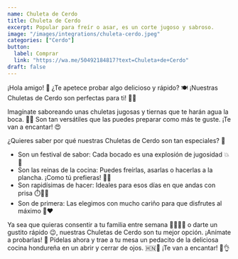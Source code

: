 ```yaml
---
name: Chuleta de Cerdo
title: Chuleta de Cerdo
excerpt: Popular para freír o asar, es un corte jugoso y sabroso.
image: "/images/integrations/chuleta-cerdo.jpeg"
categories: ["Cerdo"]
button:
  label: Comprar
  link: "https://wa.me/50492184817?text=Chuleta+de+Cerdo"
draft: false
---
```

¡Hola amigo! 👋 ¿Te apetece probar algo delicioso y rápido? 🍽️ ¡Nuestras Chuletas de Cerdo son perfectas para ti! 🐷✨

Imagínate saboreando unas chuletas jugosas y tiernas que te harán agua la boca. 🤤💦 Son tan versátiles que las puedes preparar como más te guste. ¡Te van a encantar! 😍

¿Quieres saber por qué nuestras Chuletas de Cerdo son tan especiales? 🤔

- Son un festival de sabor: Cada bocado es una explosión de jugosidad 💥🍖
- Son las reinas de la cocina: Puedes freírlas, asarlas o hacerlas a la plancha. ¡Como tú prefieras! 👑🍳
- Son rapidísimas de hacer: Ideales para esos días en que andas con prisa ⏱️🏃‍♂️
- Son de primera: Las elegimos con mucho cariño para que disfrutes al máximo 💯❤️

Ya sea que quieras consentir a tu familia entre semana 👨‍👩‍👧‍👦 o darte un gustito rápido 😉, nuestras Chuletas de Cerdo son tu mejor opción. ¡Anímate a probarlas! 🎉 Pídelas ahora y trae a tu mesa un pedacito de la deliciosa cocina hondureña en un abrir y cerrar de ojos. 🇭🇳🥘 ¡Te van a encantar! 🤩👌